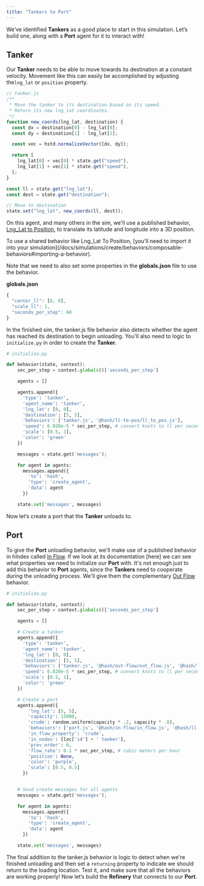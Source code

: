 ```yaml
---
title: "Tankers to Port"
---
```


We’ve identified **Tankers** as a good place to start in this simulation. Let’s build one, along with a **Port** agent for it to interact with!

## Tanker

Our **Tanker** needs to be able to move towards its destination at a constant velocity. Movement like this can easily be accomplished by adjusting the`lng_lat` or `position` property.

```javascript
// tanker.js
/**
 * Move the tanker to its destination based on its speed.
 * Return its new lng_lat coordinates.
 */
function new_coords(lng_lat, destination) {
  const dx = destination[0] - lng_lat[0];
  const dy = destination[1] - lng_lat[1];

  const vec = hstd.normalizeVector([dx, dy]);

  return [
    lng_lat[0] + vec[0] * state.get("speed"),
    lng_lat[1] + vec[1] * state.get("speed"),
  ];
}

const ll = state.get("lng_lat");
const dest = state.get("destination");

// Move to destination
state.set("lng_lat", new_coords(ll, dest));
```

On this agent, and many others in the sim, we'll use a published behavior, [Lng_Lat to Position](https://simulation.hash.ai/@hash/ll-to-pos/overview), to translate its latitude and longitude into a 3D position.

<Hint style="warning">
  To use a shared behavior like Lng_Lat To Position, [you'll need to import it
  into your
  simulation](/docs/simulations/create/behaviors/composable-behaviors#importing-a-behavior).
</Hint>

Note that we need to also set some properties in the **globals.json** file to use the behavior.

**globals.json**

```javascript
{
  "center_ll": [0, 0],
  "scale_ll": 1,
  "seconds_per_step": 60
}
```

In the finished sim, the tanker.js file behavior also detects whether the agent has reached its destination to begin unloading. You'll also need to logic to `initialize.py` in order to create the **Tanker.**

```python
# initialize.py

def behavior(state, context):
    sec_per_step = context.globals()['seconds_per_step']

    agents = []

    agents.append({
      'type': 'tanker',
      'agent_name': 'tanker',
      'lng_lat': [0, 0],
      'destination': [5, 5],
      'behaviors': ['tanker.js', '@hash/ll-to-pos/ll_to_pos.js'],
      'speed': 6.028e-5 * sec_per_step, # convert knots to ll per second
      'scale': [0.5, 1],
      'color': 'green'
    })

    messages = state.get('messages');

    for agent in agents:
      messages.append({
        'to': 'hash',
        'type': 'create_agent',
        'data': agent
      })

    state.set('messages', messages)
```

Now let’s create a port that the **Tanker** unloads to.

## Port

To give the **Port** unloading behavior, we'll make use of a published behavior in hIndex called [In Flow](https://simulation.hash.ai/@hash/in-flow). If we look at its documentation \[here\] we can see what properties we need to initialize our **Port** with. It's not enough just to add this behavior to **Port** agents, since the **Tankers** need to cooperate during the unloading process. We'll give them the complementary [Out Flow](https://simulation.hash.ai/@hash/out-flow) behavior.

```python
# initialize.py

def behavior(state, context):
    sec_per_step = context.globals()['seconds_per_step']

    agents = []

    # Create a tanker
    agents.append({
      'type': 'tanker',
      'agent_name': 'tanker',
      'lng_lat': [0, 0],
      'destination': [5, 5],
      'behaviors': ['tanker.js', '@hash/out-flow/out_flow.js', '@hash/ll-to-pos/ll_to_pos.js'],
      'speed': 6.028e-5 * sec_per_step, # convert knots to ll per second
      'scale': [0.5, 1],
      'color': 'green'
    })

    # Create a port
    agents.append({
        'lng_lat': [5, 5],
        'capacity': 15000,
        'crude': random.uniform(capacity * .2, capacity * .8),
        'behaviors': ['port.js', '@hash/in-flow/in_flow.js', '@hash/ll-to-pos/ll_to_pos.js'],
        'in_flow_property': 'crude',
        'in_nodes': [loc['id'] + ' tanker'],
        'prev_order': 0,
        'flow_rate': 0.1 * sec_per_step, # cubic meters per hour
        'position': None,
        'color': 'purple',
        'scale': [0.5, 0.5]
      })


    # Send create messages for all agents
    messages = state.get('messages');

    for agent in agents:
      messages.append({
        'to': 'hash',
        'type': 'create_agent',
        'data': agent
      })

    state.set('messages', messages)
```

The final addition to the tanker.js behavior is logic to detect when we're finished unloading and then set a `returning` property to indicate we should return to the loading location. Test it, and make sure that all the behaviors are working properly! Now let’s build the **Refinery** that connects to our **Port**.
